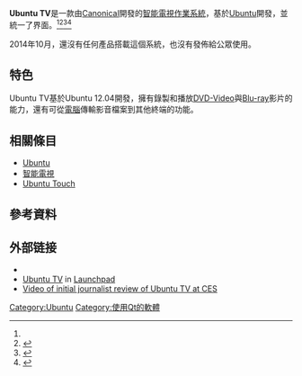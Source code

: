 {{Infobox OS
| name = Ubuntu TV
| logo = [[File:Ubuntu_logo.svg|Ubuntu logo]]
| screenshot = [[File:Ubuntu_TV_screenshot.png|300px]]
| caption = 
| developer = [[Canonical_Ltd.|Canonical Ltd.]]
| family = [[類Unix系統|類Unix系統]]
| working_state = 停止
| source_model = [[開放原始碼|開放原始碼]]
| released = 
| latest_release_version = 
| latest_release_date = 
| latest_preview_version = 
| latest_preview_date = 
| language = 
| updatemodel = [[高階包裝工具|高階包裝工具]]
| package_manager = [[dpkg|dpkg]] (frontends like [[Synaptic|Synaptic]] available{{Citation needed|date=April 2013}})
| supported_platforms = [[x86|x86]], [[x86-64|x86-64]], [[ARM_architecture|ARM]]<ref name=theverge>{{cite web |last=Miller |first=Paul |url=http://www.theverge.com/2012/1/9/2695387/ubuntu-tv-video-hands-on |title=Ubuntu TV video hands-on |publisher=The Verge |date=21 December 2011 |accessdate=10 January 2012 |archive-date=2020-11-12 |archive-url=https://web.archive.org/web/20201112022947/http://www.theverge.com/2012/1/9/2695387/ubuntu-tv-video-hands-on |dead-url=no }}</ref>
| kernel_type = [[單核心|單核心]] ([[Linux核心|Linux核心]])
| userland = [[GNU_Binutils|GNU]]
| ui = [[Unity_Next|Unity]]
| license = [[GNU_GPL#Version_3|GNU GPL v3]]
| website = {{URL|www.ubuntu.com/tv}}{{dead link}}
}}

'''Ubuntu TV'''是一款由[[Canonical|Canonical]]開發的[[智能電視|智能電視]][[作業系統|作業系統]]，基於[[Ubuntu|Ubuntu]]開發，並統一了界面。<ref name=theverge /><ref>{{cite web |url=http://www.pcworld.com/businesscenter/article/247571/canonical_demonstrates_ubuntu_tv.html |title=Canonical Demonstrates Ubuntu TV |publisher=Pcworld.com |date= |accessdate=11 January 2012 |archive-date=2012-04-13 |archive-url=https://web.archive.org/web/20120413111501/http://www.pcworld.com/businesscenter/article/247571/canonical_demonstrates_ubuntu_tv.html |dead-url=yes }}</ref><ref>{{cite web |url=http://www.pcadvisor.co.uk/new-product/ces/3328531/ces-canonical-shows-off-ubuntu-tv/ |title=CES: Canonical shows off Ubuntu TV |publisher=Pcadvisor.co.uk |date=19 December 2011 |accessdate=11 January 2012 |archive-date=2013-12-20 |archive-url=https://web.archive.org/web/20131220021502/http://www.pcadvisor.co.uk/new-product/ces/3328531/ces-canonical-shows-off-ubuntu-tv/ |dead-url=yes }}</ref><ref>{{cite web |url=http://www.itproportal.com/2012/01/10/canonical-ubuntu-tv-surfaces-ces-2012/ |title=Canonical’s Ubuntu TV Surfaces at CES 2012 |publisher=Itproportal.com |date= |accessdate=11 January 2012 |archive-date=2017-11-07 |archive-url=https://web.archive.org/web/20171107113107/https://www.itproportal.com/2012/01/10/canonical-ubuntu-tv-surfaces-ces-2012/ |dead-url=yes }}</ref>

2014年10月，還沒有任何產品搭載這個系統，也沒有發佈給公眾使用。

==特色==
Ubuntu TV基於Ubuntu 12.04開發，擁有錄製和播放[[DVD-Video|DVD-Video]]與[[Blu-ray|Blu-ray]]影片的能力，還有可從[[電腦|電腦]]傳輸影音檔案到其他終端的功能。

==相關條目==
*[[Ubuntu|Ubuntu]]
*[[智能電視|智能電視]]
*[[Ubuntu_Touch|Ubuntu Touch]]

==參考資料==
{{reflist}}

==外部链接==
* {{Official website|http://www.ubuntu.com/tv}}
* [https://launchpad.net/ubuntutv Ubuntu TV] {{Wayback|url=https://launchpad.net/ubuntutv |date=20210508113133 }} in [[Launchpad_(website)|Launchpad]]
* [http://www.youtube.com/watch?v=7jYj1gio7qE Video of initial journalist review of Ubuntu TV at CES] {{Wayback|url=http://www.youtube.com/watch?v=7jYj1gio7qE |date=20181222184820 }}

{{Ubuntu}}

[[Category:Ubuntu|Category:Ubuntu]]
[[Category:使用Qt的軟體|Category:使用Qt的軟體]]